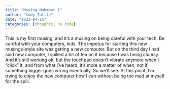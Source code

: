 ```yaml
---
title: "Musing Nubmber 1"
author: "Cody Tuttle"
date: "2023-04-15"
categories: [thoughts, no code]
---
```


This is my first musing, and it's a musing on being careful with your tech. Be careful wtih your computers, kids. The impetus for starting this new musings-style site was getting a new computer. But on the third day I had said new computer, I spilled a bit of tea on it because I was being clumsy. And it's still working ok, but the touchpad doesn't vibrate anymore when I "click" it, and from what I've heard, it's more a matter of when, not if, something bigger goes wrong eventually. So we'll see. At this point, I'm trying to enjoy the new computer how I can without being too mad at myself for the spill.  